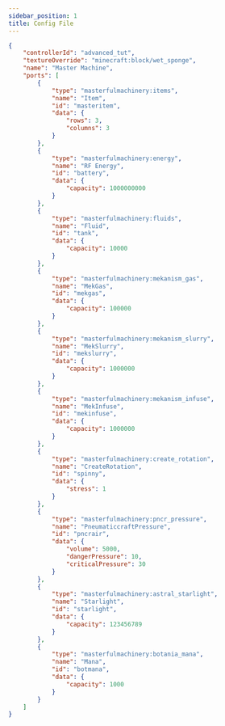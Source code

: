 ```yaml
---
sidebar_position: 1
title: Config File
---
```


```json
{
	"controllerId": "advanced_tut",
	"textureOverride": "minecraft:block/wet_sponge",
	"name": "Master Machine",
	"ports": [
		{
			"type": "masterfulmachinery:items",
			"name": "Item",
			"id": "masteritem",
			"data": {
				"rows": 3,
				"columns": 3
			}
		},
		{
			"type": "masterfulmachinery:energy",
			"name": "RF Energy",
			"id": "battery",
			"data": {
				"capacity": 1000000000
			}
		},
		{
			"type": "masterfulmachinery:fluids",
			"name": "Fluid",
			"id": "tank",
			"data": {
				"capacity": 10000
			}
		},
		{
			"type": "masterfulmachinery:mekanism_gas",
			"name": "MekGas",
			"id": "mekgas",
			"data": {
				"capacity": 100000
			}
		},
		{
			"type": "masterfulmachinery:mekanism_slurry",
			"name": "MekSlurry",
			"id": "mekslurry",
			"data": {
				"capacity": 1000000
			}
		},
		{
			"type": "masterfulmachinery:mekanism_infuse",
			"name": "MekInfuse",
			"id": "mekinfuse",
			"data": {
				"capacity": 1000000
			}
		},
		{
			"type": "masterfulmachinery:create_rotation",
			"name": "CreateRotation",
			"id": "spinny",
			"data": {
				"stress": 1
			}
		},
		{
			"type": "masterfulmachinery:pncr_pressure",
			"name": "PneumaticcraftPressure",
			"id": "pncrair",
			"data": {
				"volume": 5000,
				"dangerPressure": 10,
				"criticalPressure": 30
			}
		},
		{
			"type": "masterfulmachinery:astral_starlight",
			"name": "Starlight",
			"id": "starlight",
			"data": {
				"capacity": 123456789
			}
		},
		{
			"type": "masterfulmachinery:botania_mana",
			"name": "Mana",
			"id": "botmana",
			"data": {
				"capacity": 1000
			}
		}
	]
}
```